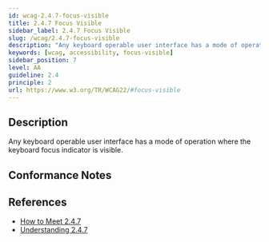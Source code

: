 ```yaml
---
id: wcag-2.4.7-focus-visible
title: 2.4.7 Focus Visible
sidebar_label: 2.4.7 Focus Visible
slug: /wcag/2.4.7-focus-visible
description: "Any keyboard operable user interface has a mode of operation where the keyboard focus indicator is visible."
keywords: [wcag, accessibility, focus-visible]
sidebar_position: 7
level: AA
guideline: 2.4
principle: 2
url: https://www.w3.org/TR/WCAG22/#focus-visible
---
```

## Description

Any keyboard operable user interface has a mode of operation where the keyboard focus indicator is visible.

## Conformance Notes

<Project name="ads">
  <Support></Support>
</Project>
<Project name="scix">
  <Support></Support>
</Project>

## References

- [How to Meet 2.4.7](https://www.w3.org/WAI/WCAG22/quickref/#focus-visible)
- [Understanding 2.4.7](https://www.w3.org/WAI/WCAG22/Understanding/focus-visible.html)

